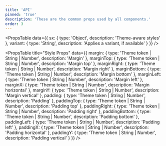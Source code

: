 ```yaml
---
title: 'API'
pinned: 'true'
description: 'These are the common props used by all components.'
order: 3
---
```


<PropsTable
  data={{
    sx: {
      type: 'Object',
      description: 'Theme-aware styles'
    },
    variant: {
      type: 'String',
      description: 'Applies a variant, if available'
    }
  }}
/>

<PropsTable
  title="Style Props"
  data={{
    margin: {
      type: 'Theme token | String | Number',
      description: 'Margin'
    },
    marginTop: {
      type: 'Theme token | String | Number',
      description: 'Margin top'
    },
    marginRight: {
      type: 'Theme token | String | Number',
      description: 'Margin right'
    },
    marginBottom: {
      type: 'Theme token | String | Number',
      description: 'Margin bottom'
    },
    marginLeft: {
      type: 'Theme token | String | Number',
      description: 'Margin left'
    },
    marginX: {
      type: 'Theme token | String | Number',
      description: 'Margin horizontal'
    },
    marginY: {
      type: 'Theme token | String | Number',
      description: 'Margin vertical'
    },
    padding: {
      type: 'Theme token | String | Number',
      description: 'Padding'
    },
    paddingTop: {
      type: 'Theme token | String | Number',
      description: 'Padding top'
    },
    paddingRight: {
      type: 'Theme token | String | Number',
      description: 'Padding right'
    },
    paddingBottom: {
      type: 'Theme token | String | Number',
      description: 'Padding bottom'
    },
    paddingLeft: {
      type: 'Theme token | String | Number',
      description: 'Padding left'
    },
    paddingX: {
      type: 'Theme token | String | Number',
      description: 'Padding horizontal'
    },
    paddingY: {
      type: 'Theme token | String | Number',
      description: 'Padding vertical'
    }
  }}
/>

